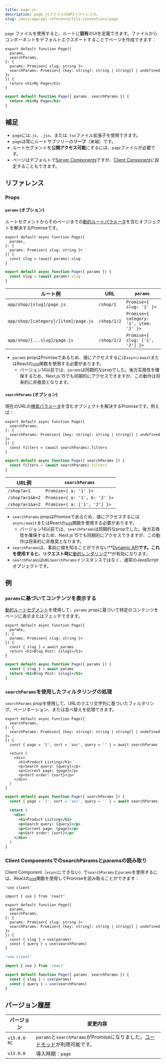 ```yaml
---
title: page.js
description: page.jsファイルのAPIリファレンス。
slug: /docs/app/api-reference/file-conventions/page
---
```


`page` ファイルを使用すると、ルートに**固有**のUIを定義できます。ファイルからコンポーネントをデフォルトエクスポートすることでページを作成できます：

```tsx filename="app/blog/[slug]/page.tsx" switcher
export default function Page({
  params,
  searchParams,
}: {
  params: Promise<{ slug: string }>
  searchParams: Promise<{ [key: string]: string | string[] | undefined }>
}) {
  return <h1>My Page</h1>
}
```

```jsx filename="app/blog/[slug]/page.js" switcher
export default function Page({ params, searchParams }) {
  return <h1>My Page</h1>
}
```

## 補足

- `page`には`.js`、`.jsx`、または`.tsx`ファイル拡張子を使用できます。
- `page`は常にルートサブツリーの**リーフ**（末端）です。
- ルートセグメントを**公開アクセス可能**にするには、`page`ファイルが必要です。
- ページはデフォルトで[Server Components](https://react.dev/reference/rsc/server-components)ですが、[Client Component](https://react.dev/reference/rsc/use-client)に設定することもできます。

## リファレンス

### Props

#### `params` (オプション)

ルートセグメントからそのページまでの[動的ルートパラメータ](/docs/app/building-your-application/routing/dynamic-routes)を含むオブジェクトを解決するPromiseです。

```tsx filename="app/shop/[slug]/page.tsx" switcher
export default async function Page({
  params,
}: {
  params: Promise<{ slug: string }>
}) {
  const slug = (await params).slug
}
```

```jsx filename="app/shop/[slug]/page.js" switcher
export default async function Page({ params }) {
  const slug = (await params).slug
}
```

| ルート例                               | URL         | `params`                                |
| ------------------------------------ | ----------- | --------------------------------------- |
| `app/shop/[slug]/page.js`            | `/shop/1`   | `Promise<{ slug: '1' }>`                |
| `app/shop/[category]/[item]/page.js` | `/shop/1/2` | `Promise<{ category: '1', item: '2' }>` |
| `app/shop/[...slug]/page.js`         | `/shop/1/2` | `Promise<{ slug: ['1', '2'] }>`         |

- `params` propはPromiseであるため、値にアクセスするには`async/await`またはReactの[`use`](https://react.dev/reference/react/use)関数を使用する必要があります。
  - バージョン14以前では、`params`は同期的なpropでした。後方互換性を確保するため、Next.js 15でも同期的にアクセスできますが、この動作は将来的に非推奨となります。

#### `searchParams` (オプション)

現在のURLの[検索パラメータ](https://developer.mozilla.org/docs/Learn/Common_questions/What_is_a_URL#parameters)を含むオブジェクトを解決するPromiseです。例えば：

```tsx filename="app/shop/page.tsx" switcher
export default async function Page({
  searchParams,
}: {
  searchParams: Promise<{ [key: string]: string | string[] | undefined }>
}) {
  const filters = (await searchParams).filters
}
```

```jsx filename="app/shop/page.js" switcher
export default async function Page({ searchParams }) {
  const filters = (await searchParams).filters
}
```

| URL例          | `searchParams`                |
| --------------- | ----------------------------- |
| `/shop?a=1`     | `Promise<{ a: '1' }>`         |
| `/shop?a=1&b=2` | `Promise<{ a: '1', b: '2' }>` |
| `/shop?a=1&a=2` | `Promise<{ a: ['1', '2'] }>`  |

- `searchParams` propはPromiseであるため、値にアクセスするには`async/await`またはReactの[`use`](https://react.dev/reference/react/use)関数を使用する必要があります。
  - バージョン14以前では、`searchParams`は同期的なpropでした。後方互換性を確保するため、Next.js 15でも同期的にアクセスできますが、この動作は将来的に非推奨となります。
- `searchParams`は、事前に値を知ることができない**[Dynamic API](/docs/app/building-your-application/rendering/server-components#dynamic-apis)**です。これを使用すると、リクエスト時に**[動的レンダリング](/docs/app/building-your-application/rendering/server-components#dynamic-rendering)**が有効になります。
- `searchParams`は`URLSearchParams`インスタンスではなく、通常のJavaScriptオブジェクトです。

## 例

### `params`に基づいてコンテンツを表示する

[動的ルートセグメント](/docs/app/building-your-application/routing/dynamic-routes)を使用して、`params` propに基づいて特定のコンテンツをページに表示またはフェッチできます。

```tsx filename="app/blog/[slug]/page.tsx" switcher
export default async function Page({
  params,
}: {
  params: Promise<{ slug: string }>
}) {
  const { slug } = await params
  return <h1>Blog Post: {slug}</h1>
}
```

```jsx filename="app/blog/[slug]/page.js" switcher
export default async function Page({ params }) {
  const { slug } = await params
  return <h1>Blog Post: {slug}</h1>
}
```

### `searchParams`を使用したフィルタリングの処理

`searchParams` propを使用して、URLのクエリ文字列に基づいたフィルタリング、ページネーション、または並べ替えを処理できます。

```tsx filename="app/shop/page.tsx" switcher
export default async function Page({
  searchParams,
}: {
  searchParams: Promise<{ [key: string]: string | string[] | undefined }>
}) {
  const { page = '1', sort = 'asc', query = '' } = await searchParams

  return (
    <div>
      <h1>Product Listing</h1>
      <p>Search query: {query}</p>
      <p>Current page: {page}</p>
      <p>Sort order: {sort}</p>
    </div>
  )
}
```

```jsx filename="app/shop/page.js" switcher
export default async function Page({ searchParams }) {
  const { page = '1', sort = 'asc', query = '' } = await searchParams

  return (
    <div>
      <h1>Product Listing</h1>
      <p>Search query: {query}</p>
      <p>Current page: {page}</p>
      <p>Sort order: {sort}</p>
    </div>
  )
}
```

### Client ComponentsでのsearchParamsとparamsの読み取り

Client Component（`async`にできない）で`searchParams`と`params`を使用するには、Reactの[`use`](https://react.dev/reference/react/use)関数を使用してPromiseを読み取ることができます：

```tsx filename="app/page.tsx" switcher
'use client'

import { use } from 'react'

export default function Page({
  params,
  searchParams,
}: {
  params: Promise<{ slug: string }>
  searchParams: Promise<{ [key: string]: string | string[] | undefined }>
}) {
  const { slug } = use(params)
  const { query } = use(searchParams)
}
```

```js filename="app/page.js" switcher
'use client'

import { use } from 'react'

export default function Page({ params, searchParams }) {
  const { slug } = use(params)
  const { query } = use(searchParams)
}
```

## バージョン履歴

| バージョン     | 変更内容                                                                                                               |
| ------------ | --------------------------------------------------------------------------------------------------------------------- |
| `v15.0.0-RC` | `params`と`searchParams`がPromiseになりました。[コードモッド](/docs/app/building-your-application/upgrading/codemods#150)が利用可能です。 |
| `v13.0.0`    | 導入時期：`page`                                                                                                         |
